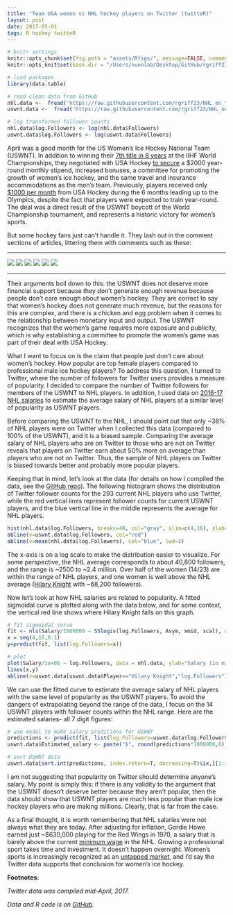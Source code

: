 ```yaml
---
title: "Team USA women vs NHL hockey players on Twitter (twitteR)"
layout: post
date: 2017-05-01
tags: R hockey twitteR
---
```


```r
# knitr settings
knitr::opts_chunk$set(fig.path = "assets/Rfigs/", message=FALSE, comment=" ", fig.align = 'center')
knitr::opts_knit$set(base.dir = "/Users/nunnlab/Desktop/GitHub/rgriff23.github.io/", base.url = "/")

# load packages
library(data.table)

# read clean data from GitHub
nhl.data <-  fread('https://raw.githubusercontent.com/rgriff23/NHL_on_twitter/master/data/nhl_clean.csv')
uswnt.data <-  fread('https://raw.githubusercontent.com/rgriff23/NHL_on_twitter/master/data/uswnt_clean.csv')

# log transformed follower counts
nhl.data$log.Followers <- log(nhl.data$Followers)
uswnt.data$log.Followers <- log(uswnt.data$Followers)
```

April was a good month for the US Women's Ice Hockey National Team (USWNT). In addition to winning their [7th title in 8 years](https://www.usatoday.com/story/sports/hockey/2017/04/07/uswnht-wins-iihf-world-championships-canada/100197176/) at the IIHF World Championships, they negotiated with USA Hockey [to secure](https://www.nytimes.com/2017/03/28/sports/hockey/usa-hockey-uswnt-boycott.html?_r=0) a \$2000 year-round monthly stipend, increased bonuses, a committee for promoting the growth of women’s ice hockey, and the same travel and insurance accommodations as the men’s team. Previously, players received only [$1000 per month](http://www.espn.com/espnw/voices/article/18908360/time-usa-hockey-wake-support-women-team) from USA Hockey during the 6 months leading up to the Olympics, despite the fact that players were expected to train year-round. The deal was a direct result of the USWNT boycott of the World Championship tournament, and represents a historic victory for women’s sports. 

But some hockey fans just can’t handle it. They lash out in the comment sections of articles, littering them with comments such as these:  

___

![](https://i.imgur.com/cyxWVgb.png)
![](https://i.imgur.com/HkIcD32.png)
![](https://i.imgur.com/CGSjBKV.png)
![](https://i.imgur.com/CyNpCoW.png)
![](https://i.imgur.com/upKuVyH.png)
![](https://i.imgur.com/pFpRqEJ.png)

___

Their arguments boil down to this: the USWNT does not deserve more financial support because they don’t generate enough revenue because people don’t care enough about women’s hockey. They are correct to say that women's hockey does not generate much revenue, but the reasons for this are complex, and there is a chicken and egg problem when it comes to the relationship between monetary input and output. The USWNT recognizes that the women's game requires more exposure and publicity, which is why establishing a committee to promote the women's game was part of their deal with USA Hockey. 

What I want to focus on is the claim that people just don't care about women's hockey. How popular are top female players compared to professional male ice hockey players? To address this question, I turned to Twitter, where the number of followers for Twitter users provides a measure of popularity. I decided to compare the number of Twitter followers for members of the USWNT to NHL players. In addition, I used data on [2016-17 NHL salaries](http://www.hockey-reference.com/friv/current_nhl_salaries.cgi) to estimate the average salary of NHL players at a similar level of popularity as USWNT players. 

Before comparing the USWNT to the NHL, I should point out that only ~38% of NHL players were on Twitter when I collected this data (compared to 100% of the USWNT), and it is a biased sample. Comparing the average salary of NHL players who are on Twitter to those who are not on Twitter reveals that players on Twitter earn about 50% more on average than players who are not on Twitter. Thus, the sample of NHL players on Twitter is biased towards better and probably more popular players. 

Keeping that in mind, let's look at the data (for details on how I compiled the data, see the [GitHub repo](https://github.com/rgriff23/NHL_on_twitter)). The following histogram shows the distribution of Twitter follower counts for the 293 current NHL players who use Twitter, while the red vertical lines represent follower counts for current USWNT players, and the blue vertical line in the middle represents the average for NHL players. 

```r
hist(nhl.data$log.Followers, breaks=40, col="gray", xlim=c(4,16), xlab="Log (Number of Followers)", main="")
abline(v=uswnt.data$log.Followers, col="red")
abline(v=mean(nhl.data$log.Followers), col="blue", lwd=3)
```

The x-axis is on a log scale to make the distribution easier to visualize. For some perspective, the NHL average corresponds to about 40,800 followers, and the range is ~2500 to ~2.4 million. Over half of the women (14/23) are within the range of NHL players, and one women is well above the NHL average ([Hilary Knight](https://twitter.com/Hilary_Knight?lang=en) with ~68,200 followers).

Now let's look at how NHL salaries are related to popularity. A fitted sigmoidal curve is plotted along with the data below, and for some context, the vertical red line shows where Hilary Knight falls on this graph.

```r
# fit sigmoidal curve
fit <- nls(Salary/1000000 ~ SSlogis(log.Followers, Asym, xmid, scal), data = nhl.data)
x = seq(4,16,0.1)
y=predict(fit, list(log.Followers=x))

# plot
plot(Salary/1e+06 ~ log.Followers, data = nhl.data, ylab="Salary (in millions of dollars)", xlab="Log (Number of Followers)")
lines(x,y)
abline(v=uswnt.data[uswnt.data$Player=="Hilary Knight","log.Followers"], col="red", lwd=2)
```

We can use the fitted curve to estimate the average salary of NHL players with the same level of popularity as the USWNT players. To avoid the dangers of extrapolating beyond the range of the data, I focus on the 14 USWNT players with follower counts within the NHL range. Here are the estimated salaries- all 7 digit figures:   

```r
# use model to make salary preditions for USWNT
predictions <- predict(fit, list(log.Followers=uswnt.data$log.Followers))
uswnt.data$Estimated_salary <- paste("$", round(predictions*1000000,0), sep="")

# sort USWNT data 
uswnt.data[sort.int(predictions, index.return=T, decreasing=T)$ix,][1:14,-c(2,4)]
```

I am not suggesting that popularity on Twitter should determine anyone's salary. My point is simply this: if there is any validity to the argument that the USWNT doesn't deserve better because they aren't popular, then the data should show that USWNT players are much less popular than male ice hockey players who are making millions. Clearly, that is far from the case.

As a final thought, it is worth remembering that NHL salaries were not always what they are today. After adjusting for inflation, Gordie Howe earned just ~\$630,000 playing for the Red Wings in 1970, a salary that is barely above the current [minimum wage](http://www.puckreport.com/2009/07/nhl-minimum-wage-maximum-wage-by-year.html) in the NHL. Growing a professional sport takes time and investment. It doesn't happen overnight. Women's sports is increasingly recognized as an [untapped market](http://www.abc.net.au/news/2015-06-23/maasdorp-womens-sport-is-a-seriously-untapped-market/6566244), and I'd say the Twitter data supports that conclusion for women's ice hockey. 

**Footnotes:** 

*Twitter data was compiled mid-April, 2017.*

*Data and R code is on [GitHub](https://github.com/rgriff23/NHL_on_twitter).*